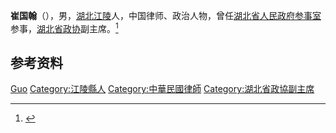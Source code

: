 '''崔国翰'''（{{bd|1896年||1959年}}），男，[[湖北|湖北]][[江陵|江陵]]人，中国律师、政治人物，曾任[[湖北省人民政府参事室|湖北省人民政府参事室]]参事，[[湖北省政协|湖北省政协]]副主席。<ref>{{Cite book|title=中华人民共和国职官志|author=何虎生, 李耀东, 向常福主编|publisher=中国社会出版社|year=2003|isbn=9787800883934|location=北京|pages=}}</ref>

== 参考资料 ==
{{reflist}}

{{中国人物小作品}}

{{Authority control}}
{{DEFAULTSORT:Cui崔}}
[[Category:崔姓|Guo]]
[[Category:江陵縣人|Category:江陵縣人]]
[[Category:中華民國律師|Category:中華民國律師]]
[[Category:湖北省政協副主席|Category:湖北省政協副主席]]